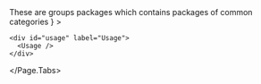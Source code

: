 

<Meta title="SUI/NPM Packages/Common" />

<Unstyled>
  <Page.Tabs
    title="Common Packages"
    subtitle={
			<>
				These are groups packages which contains packages of common categories
			</>
		}
  >
    <div id="installation" label="Installation">
      <Installation />
    </div>

    <div id="usage" label="Usage">
      <Usage />
    </div>
  </Page.Tabs>
</Unstyled>
